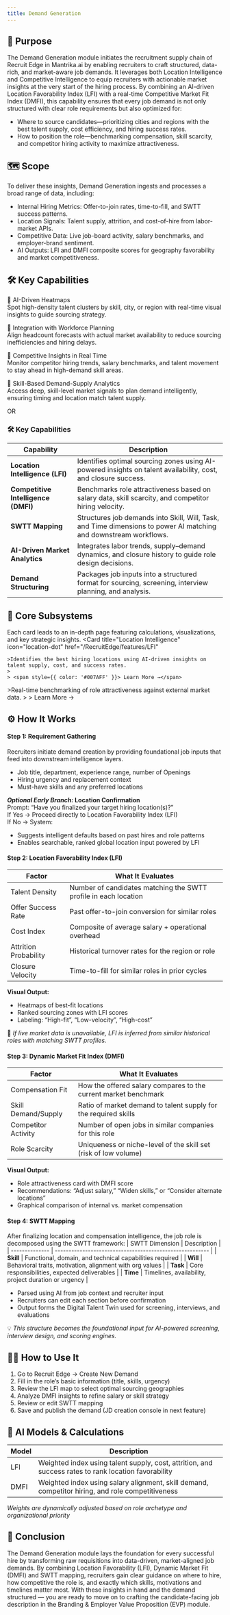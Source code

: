 ```yaml
---
title: Demand Generation
---
```


## 🎯 Purpose
The Demand Generation module initiates the recruitment supply chain of Recruit Edge in Mantrika.ai by enabling recruiters to craft structured, data-rich, and market-aware job demands. It leverages both Location Intelligence and Competitive Intelligence to equip recruiters with actionable market insights at the very start of the hiring process. By combining an AI-driven Location Favorability Index (LFI) with a real-time Competitive Market Fit Index (DMFI), this capability ensures that every job demand is not only structured with clear role requirements but also optimized for:
- Where to source candidates—prioritizing cities and regions with the best talent supply, cost efficiency, and hiring success rates.
- How to position the role—benchmarking compensation, skill scarcity, and competitor hiring activity to maximize attractiveness.

## 🗺️ Scope 
To deliver these insights, Demand Generation ingests and processes a broad range of data, including:
- Internal Hiring Metrics: Offer-to-join rates, time-to-fill, and SWTT success patterns.
- Location Signals: Talent supply, attrition, and cost-of-hire from labor-market APIs.
- Competitive Data: Live job-board activity, salary benchmarks, and employer-brand sentiment.
- AI Outputs: LFI and DMFI composite scores for geography favorability and market competitiveness.

## 🛠️ Key Capabilities
 🔹 AI-Driven Heatmaps  
Spot high-density talent clusters by skill, city, or region with real-time visual insights to guide sourcing strategy.

🔹 Integration with Workforce Planning  
Align headcount forecasts with actual market availability to reduce sourcing inefficiencies and hiring delays.

🔹 Competitive Insights in Real Time  
Monitor competitor hiring trends, salary benchmarks, and talent movement to stay ahead in high-demand skill areas.

🔹 Skill-Based Demand-Supply Analytics  
Access deep, skill-level market signals to plan demand intelligently, ensuring timing and location match talent supply.

OR
### 🛠️ Key Capabilities 
> 
| Capability                          | Description                                                                                                       |
| ----------------------------------- | ----------------------------------------------------------------------------------------------------------------- |
| **Location Intelligence (LFI)**     | Identifies optimal sourcing zones using AI-powered insights on talent availability, cost, and closure success.    |
| **Competitive Intelligence (DMFI)** | Benchmarks role attractiveness based on salary data, skill scarcity, and competitor hiring velocity.              |
| **SWTT Mapping**                    | Structures job demands into Skill, Will, Task, and Time dimensions to power AI matching and downstream workflows. |
| **AI-Driven Market Analytics**      | Integrates labor trends, supply–demand dynamics, and closure history to guide role design decisions.              |
| **Demand Structuring**              | Packages job inputs into a structured format for sourcing, screening, interview planning, and analysis.           |

## 🧩 Core Subsystems  
Each card leads to an in-depth page featuring calculations, visualizations, and key strategic insights.
<CardGroup cols={2}>
  <Card
    title="Location Intelligence"
    icon="location-dot"
    href="/RecruitEdge/features/LFI"
  >
    >Identifies the best hiring locations using AI-driven insights on talent supply, cost, and success rates.
    >
    > <span style={{ color: '#007AFF' }}> Learn More →</span>
  </Card>
  <Card
    title="Competitive Intelligence"
    icon="chart-line"
    href="/RecruitEdge/features/DMFI"
  >
    >Real-time benchmarking of role attractiveness against external market data.
    >
    ><span style={{ color: '#007AFF' }}> Learn More →</span>
  </Card>
</CardGroup>

## ⚙️ How It Works 
#### **Step 1: Requirement Gathering**
>
Recruiters initiate demand creation by providing foundational job inputs that feed into downstream intelligence layers.  
- Job title, department, experience range, number of Openings
- Hiring urgency and replacement context
- Must-have skills and any preferred locations
>
**_Optional Early Branch:_ Location Confirmation**  
Prompt: “Have you finalized your target hiring location(s)?”  
If Yes → Proceed directly to Location Favorability Index (LFI)  
If No → System:
- Suggests intelligent defaults based on past hires and role patterns
- Enables searchable, ranked global location input powered by LFI

#### **Step 2: Location Favorability Index (LFI)**
>
| Factor                | What It Evaluates                                                            | 
| ----------------------| -----------------------------------------------------------------------|
| Talent Density        | Number of candidates matching the SWTT profile in each location        | 
| Offer Success Rate    | Past offer-to-join conversion for similar roles                        | 
| Cost Index            | Composite of average salary + operational overhead                     | 
| Attrition Probability | Historical turnover rates for the region or role                       |
| Closure Velocity      | Time-to-fill for similar roles in prior cycles                         |

**Visual Output:**
- Heatmaps of best-fit locations
- Ranked sourcing zones with LFI scores
- Labeling: “High-fit”, “Low-velocity”, “High-cost” 

🔄 _If live market data is unavailable, LFI is inferred from similar historical roles with matching SWTT profiles._

#### **Step 3: Dynamic Market Fit Index (DMFI)**
>
| Factor                | What It Evaluates                                                            | 
| ----------------------| -----------------------------------------------------------------------|
| Compensation Fit      | How the offered salary compares to the current market benchmark        | 
| Skill Demand/Supply   | Ratio of market demand to talent supply for the required skills        | 
| Competitor Activity   | Number of open jobs in similar companies for this role                 | 
| Role Scarcity         | Uniqueness or niche-level of the skill set (risk of low volume)        |

**Visual Output:**
- Role attractiveness card with DMFI score
- Recommendations: “Adjust salary,” “Widen skills,” or “Consider alternate locations”
- Graphical comparison of internal vs. market compensation

#### **Step 4: SWTT Mapping**  
>
After finalizing location and compensation intelligence, the job role is decomposed using the SWTT framework:
| SWTT Dimension | Description                                              |
| -------------- | -------------------------------------------------------- |
| **Skill**      | Functional, domain, and technical capabilities required  |
| **Will**       | Behavioral traits, motivation, alignment with org values |
| **Task**       | Core responsibilities, expected deliverables             |
| **Time**       | Timelines, availability, project duration or urgency     |
- Parsed using AI from job context and recruiter input
- Recruiters can edit each section before confirmation
- Output forms the Digital Talent Twin used for screening, interviews, and evaluations

 💡 _This structure becomes the foundational input for AI-powered screening, interview design, and scoring engines._

## 🧑‍💻 How to Use It

1. Go to Recruit Edge → Create New Demand
2. Fill in the role’s basic information (title, skills, urgency)
3. Review the LFI map to select optimal sourcing geographies
4. Analyze DMFI insights to refine salary or skill strategy
5. Review or edit SWTT mapping
6. Save and publish the demand (JD creation console in next feature)

## 📐 AI Models & Calculations
>
| Model         | Description                                                                                  |
| --------------| ---------------------------------------------------------------------------------------------------- |
| LFI           | Weighted index using talent supply, cost, attrition, and success rates to rank location favorability |
| DMFI          | Weighted index using salary alignment, skill demand, competitor hiring, and role competitiveness     |

_Weights are dynamically adjusted based on role archetype and organizational priority_

##  📌 Conclusion
The Demand Generation module lays the foundation for every successful hire by transforming raw requisitions into data-driven, market-aligned job demands. 
By combining Location Favorability (LFI), Dynamic Market Fit (DMFI) and SWTT mapping, recruiters gain clear guidance on where to hire, how competitive the role is, and exactly which skills, motivations and timelines matter most. 
With these insights in hand and the demand structured — you are ready to move on to crafting the candidate-facing job description in the Branding & Employer Value Proposition (EVP) module.
